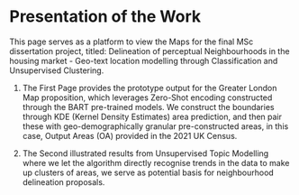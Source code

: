 # Presentation of the Work {.unnumbered}

This page serves as a platform to view the Maps for the final MSc dissertation project, titled: Delineation of perceptual Neighbourhoods in the housing market - Geo-text location modelling through Classification and Unsupervised Clustering.

1.  The First Page provides the prototype output for the Greater London Map proposition, which leverages Zero-Shot encoding constructed through the BART pre-trained models. We construct the boundaries through KDE (Kernel Density Estimates) area prediction, and then pair these with geo-demographically granular pre-constructed areas, in this case, Output Areas (OA) provided in the 2021 UK Census.

2.  The Second illustrated results from Unsupervised Topic Modelling where we let the algorithm directly recognise trends in the data to make up clusters of areas, we serve as potential basis for neighbourhood delineation proposals.
